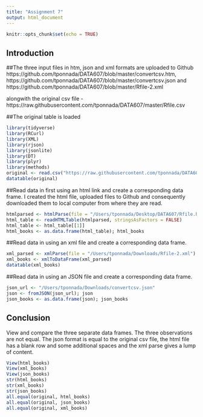 ```yaml
---
title: "Assignment 7"
output: html_document
---
```


```r
knitr::opts_chunk$set(echo = TRUE)
```

## Introduction

##The three input files in htm, json and xml formats are uploaded to Github
https://github.com/tponnada/DATA607/blob/master/convertcsv.htm, 
https://github.com/tponnada/DATA607/blob/master/convertcsv.json and 
https://github.com/tponnada/DATA607/blob/master/Rfile-2.xml

alongwith the original csv file - https://raw.githubusercontent.com/tponnada/DATA607/master/Rfile.csv

##The original table is loaded

```r
library(tidyverse)
library(RCurl)
library(XML)
library(rjson)
library(jsonlite)
library(DT)
library(plyr)
library(methods)
original <- read.csv("https://raw.githubusercontent.com/tponnada/DATA607/master/Rfile.csv", stringsAsFactors = FALSE)
datatable(original)
```


##Read data in first using an html link and create a corresponding data frame. I created the html file, uploaded files to Github and consequently downloaded them to local computer from where they are read.

```r
htmlparsed <- htmlParse(file = "/Users/tponnada/Desktop/DATA607/Rfile.htm")
html_table <- readHTMLTable(htmlparsed, stringsAsFactors = FALSE)
html_table <- html_table[[1]]
html_books <- as.data.frame(html_table); html_books
```

##Read data in using an xml file and create a corresponding data frame.

```r
xml_parsed <- xmlParse(file = "/Users/tponnada/Downloads/Rfile-2.xml")
xml_books <- xmlToDataFrame(xml_parsed)
datatable(xml_books)
```

##Read data in using an JSON file and create a corresponding data frame.

```r
json_url <- "/Users/tponnada/Downloads/convertcsv.json"
json <- fromJSON(json_url); json
json_books <- as.data.frame(json); json_books
```

## Conclusion
View and compare the three separate data frames. The three observations are not equal. The json format is equal to the original csv file, the html file has a blank row and some additional spaces and the xml parse gives a lump of content.

```r
View(html_books)
View(xml_books)
View(json_books)
str(html_books)
str(xml_books)
str(json_books)
all.equal(original, html_books)
all.equal(original, json_books)
all.equal(original, xml_books)
```

